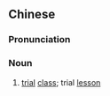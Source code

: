 {{also|试课}}
==Chinese==
{{zh-forms|s=试课}}

===Pronunciation===
{{zh-pron
|m=shìkè
|cat=n
}}

===Noun===
{{zh-noun}}

# [[trial]] [[class]]; trial [[lesson]]
